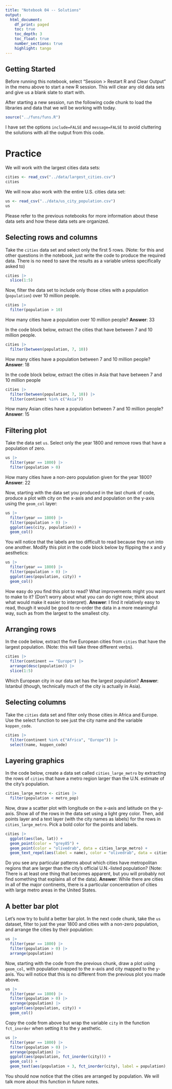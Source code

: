 ```yaml
---
title: "Notebook 04 -- Solutions"
output:
  html_document:
    df_print: paged
    toc: true
    toc_depth: 3
    toc_float: true
    number_sections: true
    highlight: tango
---
```


## Getting Started

Before running this notebook, select "Session > Restart R and Clear Output" in
the menu above to start a new R session. This will clear any old data sets and
give us a blank slate to start with.

After starting a new session, run the following code chunk to load the
libraries and data that we will be working with today.

```r
source("../funs/funs.R")
```

I have set the options `include=FALSE` and `message=FALSE` to avoid cluttering
the solutions with all the output from this code.

# Practice

We will work with the largest cities data sets:

```r
cities <- read_csv("../data/largest_cities.csv")
cities
```

We will now also work with the entire U.S. cities data set:

```r
us <- read_csv("../data/us_city_population.csv")
us
```

Please refer to the previous notebooks for more information about these data
sets and how these data sets are organized.

## Selecting rows and columns

Take the `cities` data set and select only the first 5 rows. (Note: for this
and other questions in the notebook, just write the code to produce the
required data. There is no need to save the results as a variable unless
specifically asked to)

```r
cities |>
  slice(1:5)
```

Now, filter the data set to include only those cities with a population
(`population`) over 10 million people.

```r
cities |>
  filter(population > 10)
```

How many cities have a population over 10 million people?
**Answer**: 33

In the code block below, extract the cities that have between 7 and
10 million people.

```r
cities |>
  filter(between(population, 7, 10))
```

How many cities have a population between 7 and 10 million
people?
**Answer**: 18

In the code block below, extract the cities in Asia that have between
7 and 10 million people

```r
cities |>
  filter(between(population, 7, 10)) |>
  filter(continent %in% c("Asia"))
```

How many Asian cities have a population between 7 and 10 million people?
**Answer**: 15

## Filtering plot

Take the data set `us`. Select only the year 1800 and remove rows that have a
population of zero.

```r
us |>
  filter(year == 1800) |>
  filter(population > 0)
```

How many cities have a non-zero population given for the year 1800?
**Answer**: 22

Now, starting with the data set you produced in the last chunk of code,
produce a plot with city on the x-axis and and population on the y-axis
using the `geom_col` layer:

```r
us |>
  filter(year == 1800) |>
  filter(population > 0) |>
  ggplot(aes(city, population)) +
  geom_col()
```

You will notice that the labels are too difficult to read because they run into
one another. Modify this plot in the code block below by flipping the x and y
aesthetics:

```r
us |>
  filter(year == 1800) |>
  filter(population > 0) |>
  ggplot(aes(population, city)) +
  geom_col()
```

How easy do you find this plot to read? What improvements might you want to
make to it? (Don't worry about what you can do right now; think about what would
make it easier to interpret).
**Answer**: I find it relatively easy to read, though it would be good to re-order the data in a more meaningful way, such as from the largest to the smallest city.

## Arranging rows

In the code below, extract the five European cities from `cities` that have the
largest population. (Note: this will take three different verbs).

```r
cities |>
  filter(continent == "Europe") |>
  arrange(desc(population)) |>
  slice(1:5)
```

Which European city in our data set has the largest population?
**Answer**: Istanbul (though, technically much of the city is actually in Asia).

## Selecting columns

Take the `cities` data set and filter only those cities in Africa and Europe.
Use the select function to see just the city name and the variable
`koppen_code`.

```r
cities |>
  filter(continent %in% c("Africa", "Europe")) |>
  select(name, koppen_code)
```

## Layering graphics

In the code below, create a data set called `cities_large_metro` by extracting
the rows of `cities` that have a metro region larger than the U.N. estimate of
the city's population.

```r
cities_large_metro <- cities |>
  filter(population < metro_pop)
```

Now, draw a scatter plot with longitude on the x-axis and latitude on the
y-axis. Show all of the rows in the data set using a light grey color. Then,
add points layer and a text layer (with the city names as labels) for the rows
in `cities_large_metro`. Pick a bold color for the points and labels.

```r
cities |>
  ggplot(aes(lon, lat)) +
  geom_point(color = "grey85") +
  geom_point(color = "olivedrab", data = cities_large_metro) +
  geom_text_repel(aes(label = name), color = "olivedrab", data = cities_large_metro)
```

Do you see any particular patterns about which cities have metropolitan regions
that are larger than the city's official U.N.-listed population? (Note: There is
at least one thing that becomes apparent, but you will probably not find
something that explains all of the data).
**Answer**: While there are cities in all of the major continents, there is a particular concentration of cities with large metro areas in the United States.

## A better bar plot

Let's now try to build a better bar plot. In the next code chunk, take the
`us` dataset, filter to just the year 1800 and cities with a non-zero
population, and arrange the cities by their population:

```r
us |>
  filter(year == 1800) |>
  filter(population > 0) |>
  arrange(population)
```

Now, starting with the code from the previous chunk, draw a plot using
`geom_col`, with population mapped to the x-axis and city mapped to the y-axis.
You will notice that this is no different from the previous plot you made above.

```r
us |>
  filter(year == 1800) |>
  filter(population > 0) |>
  arrange(population) |>
  ggplot(aes(population, city)) +
  geom_col()
```

Copy the code from above but wrap the variable `city` in the function
`fct_inorder` when setting it to the y aesthetic.

```r
us |>
  filter(year == 1800) |>
  filter(population > 0) |>
  arrange(population) |>
  ggplot(aes(population, fct_inorder(city))) +
  geom_col() +
  geom_text(aes(population + 3, fct_inorder(city), label = population), size = 3)
```
You should now notice that the cities are arranged by population. We will talk
more about this function in future notes.
